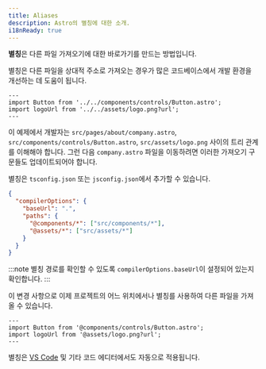 ```yaml
---
title: Aliases
description: Astro의 별칭에 대한 소개.
i18nReady: true
---
```


**별칭**은 다른 파일 가져오기에 대한 바로가기를 만드는 방법입니다.

별칭은 다른 파일을 상대적 주소로 가져오는 경우가 많은 코드베이스에서 개발 환경을 개선하는 데 도움이 됩니다.

```astro title="src/pages/about/company.astro" del="../../components" del="../../assets"
---
import Button from '../../components/controls/Button.astro';
import logoUrl from '../../assets/logo.png?url';
---
```

이 예제에서 개발자는 `src/pages/about/company.astro`, `src/components/controls/Button.astro`, `src/assets/logo.png` 사이의 트리 관계를 이해해야 합니다. 그런 다음 `company.astro` 파일을 이동하려면 이러한 가져오기 구문들도 업데이트되어야 합니다.

별칭은 `tsconfig.json` 또는 `jsconfig.json`에서 추가할 수 있습니다.

```json title="tsconfig.json" ins={5-6}
{
  "compilerOptions": {
    "baseUrl": ".",
    "paths": {
      "@components/*": ["src/components/*"],
      "@assets/*": ["src/assets/*"]
    }
  }
}
```

:::note
별칭 경로를 확인할 수 있도록 `compilerOptions.baseUrl`이 설정되어 있는지 확인합니다.
:::

이 변경 사항으로 이제 프로젝트의 어느 위치에서나 별칭를 사용하여 다른 파일을 가져올 수 있습니다.

```astro title="src/pages/about/company.astro" ins="@components" ins="@assets"
---
import Button from '@components/controls/Button.astro';
import logoUrl from '@assets/logo.png?url';
---
```

별칭은 [VS Code](https://code.visualstudio.com/docs/languages/jsconfig) 및 기타 코드 에디터에서도 자동으로 적용됩니다.
